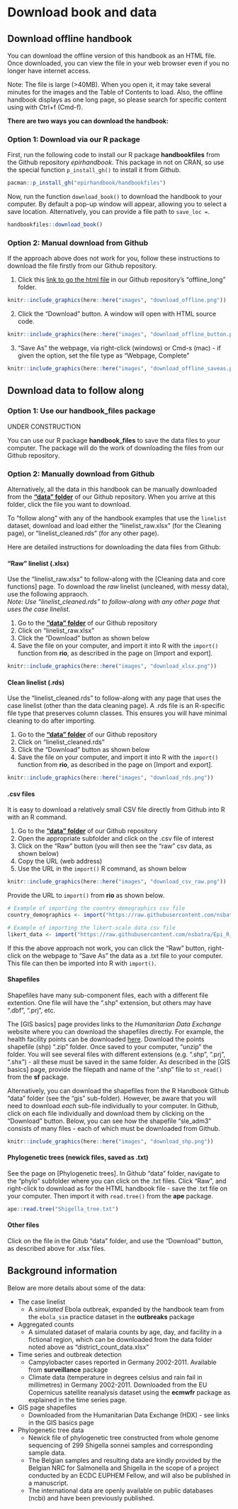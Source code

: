 # Download book and data  


## Download offline handbook  

You can download the offline version of this handbook as an HTML file. Once downloaded, you can view the file in your web browser even if you no longer have internet access.  

Note: The file is large (>40MB). When you open it, it may take several minutes for the images and the Table of Contents to load. Also, the offline handbook displays as one long page, so please search for specific content using with Ctrl+f (Cmd-f).  


**There are two ways you can download the handbook:**  

### Option 1: Download via our R package {-}  

First, run the following code to install our R package **handbookfiles** from the Github repository *epirhandbook*. This package in not on CRAN, so use the special function `p_install_gh()` to install it from Github.  

```r
pacman::p_install_gh("epirhandbook/handbookfiles")
```

Now, run the function `download_book()` to download the handbook to your computer. By default a pop-up window will appear, allowing you to select a save location. Alternatively, you can provide a file path to `save_loc = `.  

```r
handbookfiles::download_book()
```

### Option 2: Manual download from Github {-}  

If the approach above does not work for you, follow these instructions to download the file firstly from our Github repository.  

1) Click this [link to go the html file](https://github.com/nsbatra/Epi_R_handbook/tree/master/offline_long) in our Github repository's "offline_long" folder.  

```r
knitr::include_graphics(here::here("images", "download_offline.png"))
```

2) Click the "Download" button. A window will open with HTML source code.  

```r
knitr::include_graphics(here::here("images", "download_offline_button.png"))
```

3) "Save As" the webpage, via right-click (windows) or Cmd-s (mac) - if given the option, set the file type as "Webpage, Complete"  

```r
knitr::include_graphics(here::here("images", "download_offline_saveas.png"))
```





## Download data to follow along  


### Option 1: Use our **handbook_files** package  

UNDER CONSTRUCTION

You can use our R package **handbook_files** to save the data files to your computer. The package will do the work of downloading the files from our Github repository.  


### Option 2: Manually download from Github  

Alternatively, all the data in this handbook can be manually downloaded from the **["data" folder](https://github.com/nsbatra/Epi_R_handbook/tree/master/data)** of our Github repository. When you arrive at this folder, click the file you want to download.    

To "follow along" with any of the handbook examples that use the `linelist` dataset, download and load either the "linelist_raw.xlsx" (for the Cleaning page), or "linelist_cleaned.rds" (for any other page).  

Here are detailed instructions for downloading the data files from Github:  




#### "Raw" linelist (.xlsx) {-}

Use the "linelist_raw.xlsx" to follow-along with the [Cleaning data and core functions] page. To download the *raw* linelist (uncleaned, with messy data), use the following appraoch.  
*Note: Use "linelist_cleaned.rds" to follow-along with any other page that uses the case linelist.*  

1) Go to the **["data" folder](https://github.com/nsbatra/Epi_R_handbook/tree/master/data/case_linelists)** of our Github repository  
2) Click on "linelist_raw.xlsx"  
3) Click the "Download" button as shown below  
4) Save the file on your computer, and import it into R with the `import()` function from **rio**, as described in the page on [Import and export].  


```r
knitr::include_graphics(here::here("images", "download_xlsx.png"))
```

#### Clean linelist (.rds) {-}  

Use the "linelist_cleaned.rds" to follow-along with any page that uses the case linelist (other than the data cleaning page). A .rds file is an R-specific file type that preserves column classes. This ensures you will have minimal cleaning to do after importing.  

1) Go to the **["data" folder](https://github.com/nsbatra/Epi_R_handbook/tree/master/data/case_linelists)** of our Github repository  
2) Click on "linelist_cleaned.rds"  
3) Click the "Download" button as shown below  
4) Save the file on your computer, and import it into R with the `import()` function from **rio**, as described in the page on [Import and export].  



```r
knitr::include_graphics(here::here("images", "download_rds.png"))
```


#### .csv files {-} 

It is easy to download a relatively small CSV file directly from Github into R with an R command.  

1) Go to the **["data" folder](https://github.com/nsbatra/Epi_R_handbook/tree/master/data)** of our Github repository  
2) Open the appropriate subfolder and click on the .csv file of interest  
3) Click on the "Raw" button (you will then see the "raw" csv data, as shown below)  
4) Copy the URL (web address)  
5) Use the URL in the `import()` R command, as shown below  

```r
knitr::include_graphics(here::here("images", "download_csv_raw.png"))
```

Provide the URL to `import()` from **rio** as shown below. 

```r
# Example of importing the country demographics csv file
country_demographics <- import("https://raw.githubusercontent.com/nsbatra/Epi_R_handbook/master/data/country_demographics.csv")

# Example of importing the likert-scale data csv file
likert_data <- import("https://raw.githubusercontent.com/nsbatra/Epi_R_handbook/master/data/likert_data.csv")
```

If this the above approach not work, you can click the "Raw" button, right-click on the webpage to "Save As" the data as a .txt file to your computer. This file can then be imported into R with `import()`.  


#### Shapefiles {-}

Shapefiles have many sub-component files, each with a different file extention. One file will have the ".shp" extension, but others may have ".dbf", ".prj", etc.  

The [GIS basics] page provides links to the *Humanitarian Data Exchange* website where you can download the shapefiles directly. For example, the health facility points can be downloaded [here](https://data.humdata.org/dataset/hotosm_sierra_leone_health_facilities). Download the points shapefile (shp) ".zip" folder. Once saved to your computer, "unzip" the folder. You will see several files with different extensions (e.g. ".shp", ".prj", ".shx") - all these must be saved in the same folder. As described in the [GIS basics] page, provide the filepath and name of the ".shp" file to `st_read()` from the **sf** package.  

Alternatively, you can download the shapefiles from the R Handbook Github "data" folder (see the "gis" sub-folder). However, be aware that you will need to download *each* sub-file individually to your computer. In Github, click on each file individually and download them by clicking on the "Download" button. Below, you can see how the shapefile "sle_adm3" consists of many files - each of which must be downloaded from Github.  

```r
knitr::include_graphics(here::here("images", "download_shp.png"))
```


#### Phylogenetic trees (newick files, saved as .txt)  {-}  

See the page on [Phylogenetic trees]. In Github "data" folder, navigate to the "phylo" subfolder where you can click on the .txt files. Click "Raw", and right-click to download as for the HTML handbook file - save the .txt file on your computer. Then import it with `read.tree()` from the **ape** package.

```r
ape::read.tree("Shigella_tree.txt")
```

#### Other files {-}  

Click on the file in the Gitub "data" folder, and use the "Download" button, as described above for .xlsx files.  




## Background information  

Below are more details about some of the data: 

* The case linelist  
     * A *simulated* Ebola outbreak, expanded by the handbook team from the `ebola_sim` practice dataset in the **outbreaks** package  
     
* Aggregated counts  
     * A simulated dataset of malaria counts by age, day, and facility in a fictional region, which can be downloaded from the data folder noted above as "district_count_data.xlsx"  
     
* Time series and outbreak detection  
     * Campylobacter cases reported in Germany 2002-2011. Available from **surveillance** package
     * Climate data (temperature in degrees celsius and rain fail in millimetres) in Germany 2002-2011. Downloaded from the EU Copernicus satellite reanalysis dataset using the **ecmwfr** package as explained in the time series page.  

* GIS page shapefiles  
     * Downloaded from the Humanitarian Data Exchange (HDX) - see links in the GIS basics page  

* Phylogenetic tree data  
     * Newick file of phylogenetic tree constructed from whole genome sequencing of 299 Shigella sonnei samples and corresponding sample data.
     * The Belgian samples and resulting data are kindly provided by the Belgian NRC for Salmonella and Shigella in the scope of a project conducted by an ECDC EUPHEM Fellow, and will also be published in a manuscript.  
     * The international data are openly available on public databases (ncbi) and have been previously published.  
     

